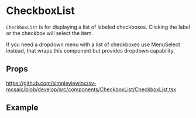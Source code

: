 
<Meta title="Components/CheckboxList/Readme"/>

# CheckboxList

`CheckboxList` is for displaying a list of labeled checkboxes. Clicking the label or the checkbox will select the item.

If you need a dropdown menu with a list of checkboxes use MenuSelect instead, that wraps this component but provides dropdown capability.

## Props

https://github.com/simpleviewinc/sv-mosaic/blob/develop/src/components/CheckboxList/CheckboxList.tsx

## Example

<Preview withSource="none">
	<stories.Playground/>
</Preview>